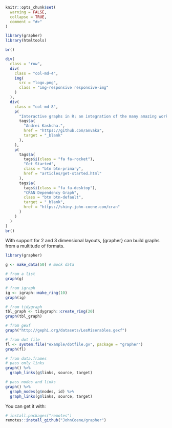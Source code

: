 <!-- badges: start -->
<!-- badges: end -->

```r
knitr::opts_chunk$set(
  warning = FALSE,
  collapse = TRUE,
  comment = "#>"
)

library(grapher)
library(htmltools)
```


```r
br()

div(
  class = "row",
  div(
    class = "col-md-4",
    img(
      src = "logo.png",
      class = "img-responsive responsive-img"
    )
  ),
  div(
    class = "col-md-8",
    p(
      "Interactive graphs in R; an integration of the many amazing works of",
      tags$a(
        "Andrei Kashcha.", 
        href = "https://github.com/anvaka", 
        target = "_blank"
      ),
    ),
    p(
      tags$a(
        tags$i(class = "fa fa-rocket"),
        "Get Started",
        class = "btn btn-primary",
        href = "articles/get-started.html"
      ),
      tags$a(
        tags$i(class = "fa fa-desktop"),
        "CRAN Dependency Graph",
        class = "btn btn-default",
        target = "_blank",
        href = "https://shiny.john-coene.com/cran"
      )
    )
  )
)
br()
```

With support for 2 and 3 dimensional layouts, {grapher} can build graphs from a multitude of formats.

```r
library(grapher)

g <- make_data(50) # mock data

# from a list
graph(g)

# from igraph
ig <- igraph::make_ring(10)
graph(ig)

# from tidygraph
tbl_graph <- tidygraph::create_ring(20)
graph(tbl_graph)

# from gexf
graph("http://gephi.org/datasets/LesMiserables.gexf")

# from dot file
fl <- system.file("example/dotfile.gv", package = "grapher")
graph(fl)

# from data.frames
# pass only links
graph() %>% 
  graph_links(g$links, source, target)

# pass nodes and links
graph() %>% 
  graph_nodes(g$nodes, id) %>% 
  graph_links(g$links, source, target)
```

You can get it with:

```r
# install.packages("remotes")
remotes::install_github("JohnCoene/grapher")
```
